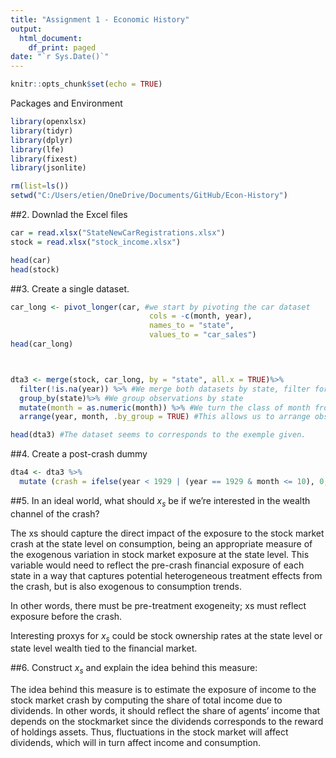```yaml
---
title: "Assignment 1 - Economic History"
output:
  html_document:
    df_print: paged
date: "`r Sys.Date()`"
---
```


```r
knitr::opts_chunk$set(echo = TRUE)
```

Packages and Environment

```r
library(openxlsx)
library(tidyr)
library(dplyr)
library(lfe)
library(fixest)
library(jsonlite)

rm(list=ls())
setwd("C:/Users/etien/OneDrive/Documents/GitHub/Econ-History")

```

##2.  Downlad the Excel files

```r
car = read.xlsx("StateNewCarRegistrations.xlsx")
stock = read.xlsx("stock_income.xlsx")

head(car)
head(stock)
```

##3. Create a single dataset.

```r
car_long <- pivot_longer(car, #we start by pivoting the car dataset
                               cols = -c(month, year), 
                               names_to = "state", 
                               values_to = "car_sales")
head(car_long)



dta3 <- merge(stock, car_long, by = "state", all.x = TRUE)%>%
  filter(!is.na(year)) %>% #We merge both datasets by state, filter for NAs (and remove the "total" observations)
  group_by(state)%>% #We group observations by state
  mutate(month = as.numeric(month)) %>% #We turn the class of month from character to numeric
  arrange(year, month, .by_group = TRUE) #This allows us to arrange observations by year and month within state groups

head(dta3) #The dataset seems to corresponds to the exemple given.
```


##4. Create a post-crash dummy

```r
dta4 <- dta3 %>%
  mutate (crash = ifelse(year < 1929 | (year == 1929 & month <= 10), 0, 1))
```


##5.  In an ideal world, what should $x_s$ be if we're interested in the wealth channel of the crash?

The xs should capture the direct impact of the exposure to the stock market 
crash at the state level on consumption, being an appropriate measure
of the exogenous variation in stock market exposure at the state level. 
This variable would need to reflect the pre-crash financial exposure of each 
state in a way that captures potential heterogeneous treatment effects from 
the crash, but is also exogenous to consumption trends.

In other words, there must be pre-treatment exogeneity; xs must reflect
exposure before the crash.

Interesting proxys for $x_s$ could be stock ownership rates at the state level or state
level wealth tied to the financial market.


##6. Construct $x_s$ and explain the idea behind this measure:

The idea behind this measure is to estimate the exposure of income to the
stock market crash  by computing the share of total income due to dividends.
In other words, it should reflect the share of agents' income that depends on 
the stockmarket since the dividends corresponds to the reward of holdings assets.
Thus, fluctuations in the stock market will affect dividends, which will in turn
affect income and consumption.